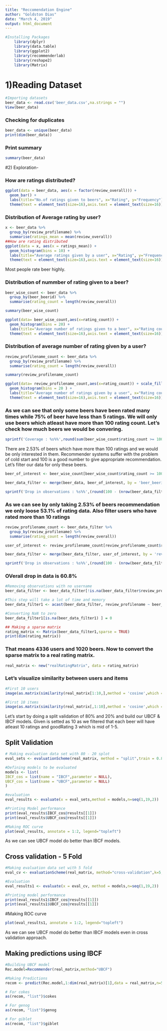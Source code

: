```yaml
---
title: "Reccomendation Engine"
author: "Goldston Dias"
date: "March 4, 2019"
output: html_document
---
```

```r
#Installing Packages
    library(dplyr)
    library(data.table)
    library(ggplot2)
    library(recommenderlab)
    library(reshape2)
    library(Matrix)
```

# 1)Reading Dataset

```r
#Importing datasets
beer_data <- read.csv('beer_data.csv',na.strings = "")
View(beer_data)
```
### Checking for duplicates
```r

beer_data <- unique(beer_data)
print(dim(beer_data))
```
### Print summary
```r
summary(beer_data)
```

#2) Exploration- 

### How are ratings distributed?
```r
ggplot(data = beer_data, aes(x = factor(review_overall))) + 
  geom_bar() +
  labs(title="No.of ratings given to beers", x="Rating", y="Frequency") +
  theme(text = element_text(size=16),axis.text = element_text(size=16))
```

### Distribution of Average rating by user?
```r
x <- beer_data %>%
  group_by(review_profilename) %>%
  summarise(ratings_mean = mean(review_overall))
##How are rating distributed
ggplot(data = x, aes(x = ratings_mean)) + 
  geom_histogram(bins = 10) +
  labs(title="Average ratings given by a user", x="Rating", y="Frequency") +
  theme(text = element_text(size=16),axis.text = element_text(size=16))
```

Most people rate beer highly. 

### Distribution of nummber of rating given to a beer?
```r
beer_wise_count <- beer_data %>%
  group_by(beer_beerid) %>%
  summarise(rating_count = length(review_overall))

summary(beer_wise_count)
```
```r
ggplot(data= beer_wise_count,aes(x=rating_count)) + 
  geom_histogram(bins = 20) +
  labs(title="Average number of ratings given to a beer", x="Rating count", y="Frequency") +
  theme(text = element_text(size=16),axis.text = element_text(size=16))
```

### Distribution of average number of rating given by a user?
```r
review_profilename_count <- beer_data %>%
  group_by(review_profilename) %>%
  summarise(rating_count = length(review_overall))

summary(review_profilename_count)

ggplot(data= review_profilename_count,aes(x=rating_count)) + scale_fill_brewer(palette = "Spectral") +
  geom_histogram(bins = 20 ) +
  labs(title="Average number of ratings given by a user", x="Rating count", y="Frequency") +
  theme(text = element_text(size=16),axis.text = element_text(size=16))
```


### As we can see that only some beers have been rated many times while 75% of beer have less than 5 ratings. We will only use beers which atleast have more than 100 rating count. Let's check how much beers we would be convering.

```r
sprintf('Coverage : %s%%',round(sum(beer_wise_count$rating_count >= 100)*100 / nrow(beer_wise_count),2))
```

There are 2.53% of beers which have more than 100 ratings and we would be only interested in them. Recommender systems suffer with the problem of cold start and 100 is a good number to give appropriate recommendation. Let's filter our data for only these beers.

```r
beer_of_interest <- beer_wise_count[beer_wise_count$rating_count >= 100,'beer_beerid']

beer_data_filter <- merge(beer_data, beer_of_interest, by = 'beer_beerid')

sprintf('Drop in observations : %s%%',(round(100 - (nrow(beer_data_filter)*100/nrow(beer_data)),2)))
```

### As we can see by only taking 2.53% of beers recommendation we only loose 53.1% of rating data. Also filter users who have rated more than 10 ratings

```r
review_profilename_count <- beer_data_filter %>%
  group_by(review_profilename) %>%
  summarise(rating_count = length(review_overall))

user_of_interest <- review_profilename_count[review_profilename_count$rating_count > 10,'review_profilename']

beer_data_filter <- merge(beer_data_filter, user_of_interest, by = 'review_profilename')

sprintf('Drop in observations : %s%%',(round(100 - (nrow(beer_data_filter)*100/nrow(beer_data)),2)))
```

### OVerall drop in data is 60.8%

```r
#Removing observations with no username
beer_data_filter <- beer_data_filter[!is.na(beer_data_filter$review_profilename),]

#This step will take a lot of time and memory
beer_data_filter1 <- acast(beer_data_filter, review_profilename ~ beer_beerid,value.var = 'review_overall',fun.aggregate=mean)

#Converting NaN to zero
beer_data_filter1[is.na(beer_data_filter1) ] = 0

## Making a sparse matrix
rating_matrix <- Matrix(beer_data_filter1,sparse = TRUE)
print(dim(rating_matrix))
``` 

### That means 4336 users and 1020 beers. Now to convert the sparse matrix to a real rating matrix.
```r

real_matrix <- new("realRatingMatrix", data = rating_matrix)
```


### Let's visualize similarity between users and items
```r
#First 10 users
image(as.matrix(similarity(real_matrix[1:10,],method = 'cosine',which = 'users')))

#First 10 items
image(as.matrix(similarity(real_matrix[,1:10],method = 'cosine',which = 'items')))
```

Let's start by doing a split validation of 80% and 20% and build our UBCF & IBCF models. Given is setted as 10 as we filtered that each beer will have atleast 10 ratings and goodRating 3 which is mid of 1-5.

## Split Validation
```r
# Making evaluation data set with 80 - 20 splot
eval_sets <- evaluationScheme(real_matrix, method = "split",train = 0.8, given = 10,goodRating = 3)

#Defining models to be evaluated
models <- list(
IBCF_cos = list(name = "IBCF",parameter = NULL),
UBCF_cos = list(name = "UBCF",parameter = NULL)
)

#evaluation
eval_results <- evaluate(x = eval_sets,method = models,n=seq(1,19,2))

#Printing Model performance
print(eval_results$IBCF_cos@results[[1]])
print(eval_results$UBCF_cos@results[[1]])

#Making ROC curve 
plot(eval_results, annotate = 1:2, legend="topleft")
```

As we can see UBCF model do better than IBCF models.  

## Cross validation - 5 Fold
```r
#Making evaluation data set with 5 fold
eval_cv <- evaluationScheme(real_matrix, method="cross-validation",k=5,  given = 10, goodRating = 3)

#Evaluation
eval_results1 <- evaluate(x = eval_cv, method = models,n=seq(1,19,2))

#Printing model performance
print(eval_results1$IBCF_cos@results[[1]])
print(eval_results1$UBCF_cos@results[[1]])
```

#Making ROC curve
```r
plot(eval_results1, annotate = 1:2, legend="topleft")
```


As we can see UBCF model do better than IBCF models even in cross validation approach.

## Making predictions using IBCF 
```r
#Building UBCF model
Rec.model=Recommender(real_matrix,method="UBCF")

#Making Predictions
recom <- predict(Rec.model,1:dim(real_matrix)[1],data = real_matrix,n=5)

# For cokes
as(recom, "list")$cokes

# For genog
as(recom, "list")$genog

# For giblet
as(recom, "list")$giblet

```


